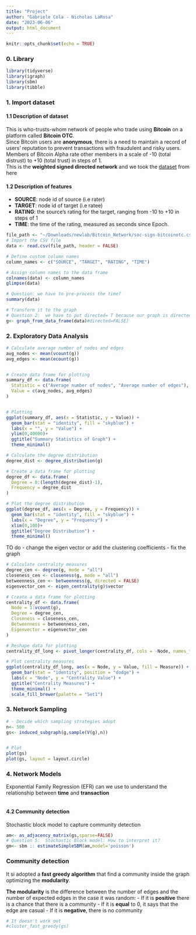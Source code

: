 ```yaml
---
title: "Project"
author: "Gabriele Cola - Nicholas LaRosa"
date: "2023-06-06"
output: html_document
---
```


```r
knitr::opts_chunk$set(echo = TRUE)
```

### 0. Library

```r
library(tidyverse)
library(igraph)
library(sbm)
library(tibble)
```

### 1. Import dataset

#### 1.1 Description of dataset

This is who-trusts-whom network of people who trade using **Bitcoin** on a platform called **Bitcoin OTC**.\
Since Bitcoin users are **anonymous**, there is a need to maintain a record of users' reputation to prevent transactions with fraudulent and risky users.\
Members of Bitcoin Alpha rate other members in a scale of -10 (total distrust) to +10 (total trust) in steps of 1.\
This is the **weighted signed directed network** and we took the [dataset](https://snap.stanford.edu/data/soc-sign-bitcoin-otc.html) from here

#### 1.2 Description of features

-   **SOURCE**: node id of source (i.e rater)
-   **TARGET**: node id of target (i.e ratee)
-   **RATING**: the source's rating for the target, ranging from -10 to +10 in steps of 1
-   **TIME**: the time of the rating, measured as seconds since Epoch.

```r
file_path <- "~/Downloads/newlab/Bitcoin_Network/soc-sign-bitcoinotc.csv"
# Import the CSV file
data <- read.csv(file_path, header = FALSE)

# Define custom column names
column_names <- c("SOURCE", "TARGET", "RATING", "TIME")

# Assign column names to the data frame
colnames(data) <- column_names
glimpse(data)

# Question: we have to pre-process the time?
summary(data)

# Transform it to the graph
# Question 2:  we have to put directed= T because our graph is directed ?
g<- graph_from_data_frame(data)#directed=FALSE)

```

### 2. Exploratory Data Analysis

```r
# Calculate average number of nodes and edges
avg_nodes <- mean(vcount(g))
avg_edges <- mean(ecount(g))


# Create data frame for plotting
summary_df <- data.frame(
  Statistic = c("Average number of nodes", "Average number of edges"),
  Value = c(avg_nodes, avg_edges)
)


# Plotting
ggplot(summary_df, aes(x = Statistic, y = Value)) +
  geom_bar(stat = "identity", fill = "skyblue") +
  labs(x = "", y = "Value") +
  ylim(0,40000)+
  ggtitle("Summary Statistics of Graph") +
  theme_minimal()

```


```r
# Calculate the degree distribution
degree_dist <- degree_distribution(g)

# Create a data frame for plotting
degree_df <- data.frame(
  Degree = 0:(length(degree_dist)-1),
  Frequency = degree_dist
)

# Plot the degree distribution
ggplot(degree_df, aes(x = Degree, y = Frequency)) +
  geom_bar(stat = "identity", fill = "skyblue") +
  labs(x = "Degree", y = "Frequency") +
  xlim(0,100)+
  ggtitle("Degree Distribution") +
  theme_minimal()
```


TO do
- change the eigen vector or add the clustering coefficients
- fix the graph
```r

# Calculate centrality measures
degree_cen <- degree(g, mode = "all")
closeness_cen <- closeness(g, mode = "all")
betweenness_cen <- betweenness(g, directed = FALSE)
eigenvector_cen <- eigen_centrality(g)$vector

# Create a data frame for plotting
centrality_df <- data.frame(
  Node = 1:vcount(g),
  Degree = degree_cen,
  Closeness = closeness_cen,
  Betweenness = betweenness_cen,
  Eigenvector = eigenvector_cen
)

# Reshape data for plotting
centrality_df_long <- pivot_longer(centrality_df, cols = -Node, names_to = "Measure", values_to = "Value")

# Plot centrality measures
ggplot(centrality_df_long, aes(x = Node, y = Value, fill = Measure)) +
  geom_bar(stat = "identity", position = "dodge") +
  labs(x = "Node", y = "Centrality Value") +
  ggtitle("Centrality Measures") +
  theme_minimal() +
  scale_fill_brewer(palette = "Set1")


```


### 3. Network Sampling

```r
# - Decide which sampling strategies adopt
n<- 500
gs<- induced_subgraph(g,sample(V(g),n))


# Plot 
plot(gs)
plot(gs, layout = layout.circle)
```



### 4. Network Models
Exponential Family Regression (EFR) can we use to understand the relationship between **time** and **transaction**

```r

```



#### 4.2 Community detection

Stochastic block model to capture community detection
```r
am<- as_adjacency_matrix(gs,sparse=FALSE)
# Question 5:  Stochastic Block model: How to interpret it?
gm<- sbm :: estimateSimpleSBM(am,model='poisson')
```

### Community detection

It si adopted a **fast greedy algorithm** that find a community inside the graph optimizing the **modularity**.

**The modularity** is the difference between the number of edges and the number of expected edges in the case it was random: - If it is **positive** there is a chance that there is a community - If it is **equal** to 0, it says that the edge are casual - If it is **negative**, there is no community

```r
# It doesn't work out
#cluster_fast_greedy(gs)
```
